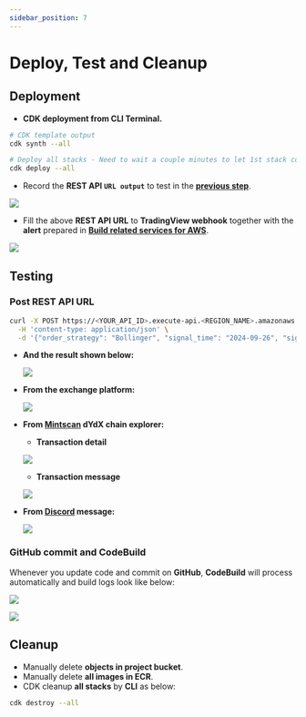```yaml
---
sidebar_position: 7
---
```


# Deploy, Test and Cleanup
## Deployment
- **CDK deployment from CLI Terminal.**
```bash
# CDK template output
cdk synth --all

# Deploy all stacks - Need to wait a couple minutes to let 1st stack complete with docker image deployed.
cdk deploy --all
```
- Record the **REST API `URL output`** to test in the [**previous step**](./stack-2-creation#rest-api-gateway).

![](./img/api-url-edit.png)

- Fill the above **REST API URL** to **TradingView webhook** together with the **alert** prepared in [**Build related services for AWS**](./configurations#webhook).

![](./img/tradingview-webhook-edit.jpg)

## Testing
### Post REST API URL
```bash
curl -X POST https://<YOUR_API_ID>.execute-api.<REGION_NAME>.amazonaws.com/prod/webhook \
  -H 'content-type: application/json' \
  -d '{"order_strategy": "Bollinger", "signal_time": "2024-09-26", "signal_price": "2600", "market_pair": "ETHUSD.P", "order_side": "buy", "order_size": "0.001"}'
```
- **And the result shown below:**

    ![](./img/apigw-post-edit.png)

- **From the exchange platform:**

    ![](./img/dydx-platform.png)

- **From [**Mintscan**](https://www.mintscan.io/) dYdX chain explorer:**
    - **Transaction detail**
    
    ![](./img/transaction.png)
    
    - **Transaction message**
    
    ![](./img/transaction-message.png)

- **From [Discord](https://discord.com/) message:**

    ![](./img/discord-message.png)

### GitHub commit and CodeBuild
Whenever you update code and commit on **GitHub**, **CodeBuild** will process automatically and build logs look like below:

![](./img/build-logs-1.png)

![](./img/build-logs-2.png)

## Cleanup
- Manually delete **objects in project bucket**.
- Manually delete **all images in ECR**.
- CDK cleanup **all stacks** by **CLI** as below:
```bash
cdk destroy --all
```